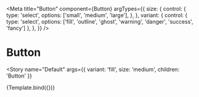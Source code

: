 
<Meta
  title="Button"
  component={Button}
  argTypes={{
    size: {
      control: {
        type: 'select',
        options: ['small', 'medium', 'large'],
      },
    },
    variant: {
      control: {
        type: 'select',
        options: ['fill', 'outline', 'ghost', 'warning', 'danger', 'success', 'fancy']
      },
    },
  }}
/>


# Button

<Story
  name="Default"
  args={{
    variant: 'fill',
    size: 'medium',
    children: 'Button'
  }}
>
  {Template.bind({})}
</Story>

